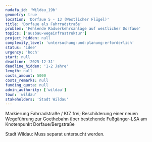 ```yaml
---
nudafa_id: 'Wildau_19b'
geometry: true
location: 'Dorfaue 5 - 13 (Westlicher Flügel)'
title: 'Dorfaue als Fahrradstraße'
problem: 'Fehlende Radverkehrsanlage auf westlicher Dorfaue'
topics: ['ausbau-wegeinfrastruktur']
project_hidden: null
complexity_level: 'untersuchung-und-planung-erforderlich'
status: 'idee'
urgency: 'hoch'
start: null
deadline: '2025-12-31'
deadline_hidden: '1-2 Jahre'
length: null
costs_amount: 5000
costs_remarks: null
funding_quota: null
admin_authority: ['wildau']
town: 'wildau'
stakeholders: 'Stadt Wildau'
---
```


Markierung Fahrradstraße / KfZ frei; Beschilderung einer neuen Wegeführung zur Goethebahn über bestehende Fußgänger-LSA am Knotenpunkt Dorfaue/Bergstraße

Stadt Wildau: Muss separat untersucht werden.
